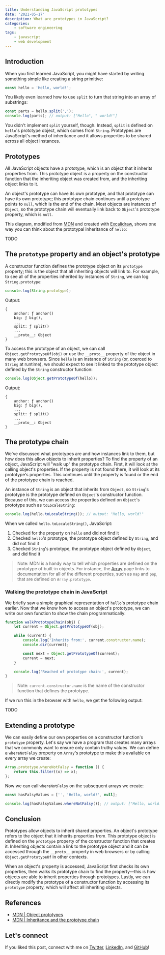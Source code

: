 ```yaml
---
title: Understanding JavaScript prototypes
date: '2021-05-17'
description: What are prototypes in JavaScript?
categories:
    - software engineering
tags:
    - javascript
    - web development
---
```


## Introduction

When you first learned JavaScript, you might have started by writing something simple like creating a string primitive:

```javascript
const hello = 'Hello, world!';
```

You likely even learned how to use `split` to turn that string into an array of substrings:

```javascript
const parts = hello.split(',');
console.log(parts); // output: ["Hello", " world!"]
```

You didn't implement `split` yourself, though. Instead, `split` is defined on `hello`'s prototype object, which comes from `String`. Prototypes are JavaScript's method of inheritance and it allows properties to be shared across all object instances.

## Prototypes

All JavaScript objects have a prototype, which is an object that it inherits properties from. This prototype object is a property on the constructor function that the inheriting object was created from, and the inheriting object links to it.

An object's prototype can have its own prototype, and that prototype can have its own prototype; this prototype chain continues until a prototype points to `null`, which is the end of the chain. Most objects are instances of `Object`, so the prototype chain will eventually link back to `Object`'s prototype property, which is `null`.

This diagram, modified from [MDN](https://developer.mozilla.org/en-US/docs/Learn/JavaScript/Objects/Object_prototypes) and created with [Excalidraw](https://www.excalidraw.com), shows one way you can think about the prototypal inheritance of `hello`:

TODO

## The `prototype` property and an object's prototype

A constructor function defines the prototype object on its `prototype` property; this is the object that all inheriting objects will link to. For example, to see all of the properties inherited by instances of `String`, we can log `String.prototype`:

```javascript
console.log(String.prototype);
```

Output:

```text
{
    anchor: ƒ anchor()
    big: ƒ big(),
    ...
    split: ƒ split()
    ...
    __proto__: Object
}
```

To access the prototype of an object, we can call `Object.getPrototypeOf(obj)` or use the `__proto__` property of the object in many web browsers. Since `hello` is an instance of `String` (or, coerced to `String` at runtime), we should expect to see it linked to the prototype object defined by the `String` constructor function:

```javascript
console.log(Object.getPrototypeOf(hello));
```

Output:

```text
{
    anchor: ƒ anchor()
    big: ƒ big(),
    ...
    split: ƒ split()
    ...
    __proto__: Object
}
```

## The prototype chain

We've discussed what prototypes are and how instances link to them, but how does this allow objects to inherit properties? To find the property of an object, JavaScript will "walk up" the prototype chain. First, it will look at the calling object's properties. If the property is not found there, it will look at its prototype's properties. This continues until the property is found or the end of the prototype chain is reached.

An instance of `String` is an object that inherits from `Object`, so `String`'s prototype is the prototype defined on `Object`'s constructor function. Because of this, we can access the properties defined on `Object`'s prototype such as `toLocaleString`:

```javascript
console.log(hello.toLocaleString()); // output: "Hello, world!"
```

When we called `hello.toLocaleString()`, JavaScript:

1. Checked for the property on `hello` and did not find it
2. Checked `hello`'s prototype, the prototype object defined by `String`, and did not find it
3. Checked `String`'s prototype, the prototype object defined by `Object`, and did find it

> Note: MDN is a handy way to tell which properties are defined on the prototype of built-in objects. For instance, the [Array](https://developer.mozilla.org/en-US/docs/Web/JavaScript/Reference/Global_Objects/Array) page links to documentation for all of the different properties, such as `map` and `pop`, that are defined on `Array.prototype`.

### Walking the prototype chain in JavaScript

We briefly saw a simple graphical representation of `hello`'s prototype chain earlier. Now that we know how to access an object's prototype, we can write our own function to show the chain programmatically:

```javascript
function walkPrototypeChain(obj) {
    let current = Object.getPrototypeOf(obj);

    while (current) {
        console.log('Inherits from:', current.constructor.name);
        console.dir(current);

        const next = Object.getPrototypeOf(current);
        current = next;
    }

    console.log('Reached of prototype chain:', current);
}
```

> Note: `current.constructor.name` is the name of the constructor function that defines the prototype.

If we run this in the browser with `hello`, we get the following output:

TODO

## Extending a prototype

We can easily define our own properties on a constructor function's `prototype` property. Let's say we have a program that creates many arrays that we commonly want to ensure only contain truthy values. We can define a `whereNotFalsy` property on `Array`'s prototype to make this available on every array we create:

```javascript
Array.prototype.whereNotFalsy = function () {
    return this.filter((x) => x);
};
```

Now we can call `whereNotFalsy` on the subsequent arrays we create:

```javascript
const hasFalsyValues = ['', 'Hello, world!', null];

console.log(hasFalsyValues.whereNotFalsy()); // output: ["Hello, world!"]
```

## Conclusion

Prototypes allow objects to inherit shared properties. An object's prototype refers to the object that it inherits properties from. This prototype object is defined on the `prototype` property of the constructor function that
creates it. Inheriting objects contain a link to the prototype object and it can be accessed through the `__proto__` property in web browsers or by calling `Object.getPrototypeOf` in other contexts.

When an object's property is accessed, JavaScript first checks its own properties, then walks its prototype chain to find the property––this is how objects are able to inherit properties through prototypes. Lastly, we can directly modify the prototype of a constructor function by accessing its `prototype` property, which will affect all inheriting objects.

## References

-   [MDN | Object prototypes](https://developer.mozilla.org/en-US/docs/Learn/JavaScript/Objects/Object_prototypes)
-   [MDN | Inheritance and the prototype chain](https://developer.mozilla.org/en-US/docs/Web/JavaScript/Inheritance_and_the_prototype_chain)

## Let's connect

If you liked this post, connect with me on [Twitter](https://twitter.com/zach_snoek), [LinkedIn](https://www.linkedin.com/in/zach-snoek-5b327b179/), and [GitHub](https://github.com/zachsnoek)!
